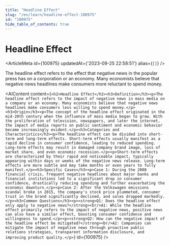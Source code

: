 ```yaml
---
title: "Headline Effect"
slug: "/en/learn/headline-effect-100975"
id: "100975"
hide_table_of_contents: true
---
```



# Headline Effect

<ArticleMeta id={100975} updatedAt={'2023-09-25 22:58:51'} alias={`[]`} />
<div className='border-solid border-b border-t-0 my-4 border-[var(--ifm-color-gray-300)]' />

The headline effect refers to the effect that negative news in the popular press has on a corporation or an economy. Many economists believe that negative news headlines make consumers more reluctant to spend money.

<AIContent content={`<h2>Headline Effect</h2><h3>Definition</h3><p>The headline effect refers to the impact of negative news in mass media on a company or an economy. Many economists believe that negative news headlines make consumers less willing to spend money.</p><h3>Origin</h3><p>The concept of the headline effect originated in the mid-20th century when the influence of mass media began to grow. With the proliferation of television, newspapers, and later the internet, the impact of media reports on public sentiment and economic behavior became increasingly evident.</p><h3>Categories and Characteristics</h3><p>The headline effect can be divided into short-term and long-term effects. Short-term effects usually manifest as a rapid decline in consumer confidence, leading to reduced spending. Long-term effects may result in damaged company brand image, loss of market share, and even economic recession.</p><p>Short-term effects are characterized by their rapid and noticeable impact, typically appearing within days or weeks of the negative news release. Long-term effects are more subtle and may take months or even years to fully manifest.</p><h3>Specific Cases</h3><p>Case 1: During the 2008 financial crisis, frequent negative headlines about major banks and financial institutions led to a significant drop in consumer confidence, drastically reducing spending and further exacerbating the economic downturn.</p><p>Case 2: After the Volkswagen emissions scandal broke in 2015, the company's stock price plummeted, consumer trust in the brand significantly declined, and sales dropped markedly.</p><h3>Common Questions</h3><p><strong>Q1: Does the headline effect only apply to negative news?</strong><br/>A1: While the headline effect primarily refers to the impact of negative news, positive news can also have a similar effect, boosting consumer confidence and willingness to spend.</p><p><strong>Q2: How can the negative impact of the headline effect be mitigated?</strong><br/>A2: Companies can mitigate the impact of negative news through proactive public relations strategies, transparent information disclosure, and improving product quality.</p>`} id={100975} />
